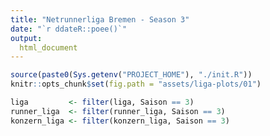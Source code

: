 ```yaml
---
title: "Netrunnerliga Bremen - Season 3"
date: "`r ddateR::poee()`"
output:
  html_document
---
```


```r
source(paste0(Sys.getenv("PROJECT_HOME"), "./init.R"))
knitr::opts_chunk$set(fig.path = "assets/liga-plots/01")

liga         <- filter(liga, Saison == 3)
runner_liga  <- filter(runner_liga, Saison == 3)
konzern_liga <- filter(konzern_liga, Saison == 3)
```